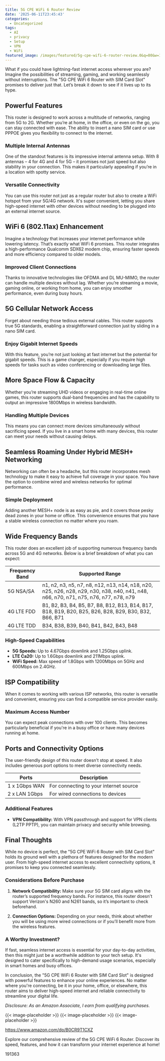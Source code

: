 ```yaml
---
title: 5G CPE WiFi 6 Router Review
date: '2025-06-11T23:45:43'
categories:
  - Uncategorized
tags:
  - AI
  - privacy
  - Setup
  - VPN
  - WiFi
featured_image: /images/featured/5g-cpe-wifi-6-router-review.0&q=80&w=1080
---
```


<p>What if you could have lightning-fast internet access wherever you are? Imagine the possibilities of streaming, gaming, and working seamlessly without interruptions. The "5G CPE WiFi 6 Router with SIM Card Slot" promises to deliver just that. Let’s break it down to see if it lives up to its hype.</p> <p><a rel="nofollow" target="_blank" title="5G CPE WiFi 6 Router with SIM Card Slot - High Speed 5G/4G Wireless Router CPE Modem - Dual Band SA/NSA for Smart Home, Office, Indoor - Gigabit Ethernet - White" href="https://www.amazon.com/dp/B0CR9T1CXZ?tag=8118903-20" style='text-decoration: none; box-shadow: none;'></a></p> <p><a rel="nofollow" target="_blank" title="Find your new 5G CPE WiFi 6 Router with SIM Card Slot - High Speed 5G/4G Wireless Router CPE Modem - Dual Band SA/NSA for Smart Home, Office, Indoor - Gigabit Ethernet - White on this page." href="https://www.amazon.com/dp/B0CR9T1CXZ?tag=8118903-20" style='text-decoration: none; box-shadow: none;'></a></p> <h2>Powerful Features</h2> <p>This router is designed to work across a multitude of networks, ranging from 5G to 2G. Whether you’re at home, in the office, or even on the go, you can stay connected with ease. The ability to insert a nano SIM card or use PPPOE gives you flexibility to connect to the internet.</p> <h3>Multiple Internal Antennas</h3> <p>One of the standout features is its impressive internal antenna setup. With 8 antennas – 4 for 4G and 4 for 5G – it promises not just speed but also stability in your connection. This makes it particularly appealing if you’re in a location with spotty service.</p> <h3>Versatile Connectivity</h3> <p>You can use this router not just as a regular router but also to create a WiFi hotspot from your 5G/4G network. It's super convenient, letting you share high-speed internet with other devices without needing to be plugged into an external internet source.</p> <h2>WiFi 6 (802.11ax) Enhancement</h2> <p>Imagine a technology that increases your internet performance while lowering latency. That’s exactly what WiFi 6 promises. This router integrates a high-performance Qualcomm SDX62 modem chip, ensuring faster speeds and more efficiency compared to older models.</p> <h3>Improved Client Connections</h3> <p>Thanks to innovative technologies like OFDMA and DL MU-MIMO, the router can handle multiple devices without lag. Whether you’re streaming a movie, gaming online, or working from home, you can enjoy smoother performance, even during busy hours.</p> <p><a rel="nofollow" target="_blank" title="5G CPE WiFi 6 Router with SIM Card Slot - High Speed 5G/4G Wireless Router CPE Modem - Dual Band SA/NSA for Smart Home, Office, Indoor - Gigabit Ethernet - White" href="https://www.amazon.com/dp/B0CR9T1CXZ?tag=8118903-20" style='text-decoration: none; box-shadow: none;'></a></p> <p><a rel="nofollow" target="_blank" title="Get your own 5G CPE WiFi 6 Router with SIM Card Slot - High Speed 5G/4G Wireless Router CPE Modem - Dual Band SA/NSA for Smart Home, Office, Indoor - Gigabit Ethernet - White today." href="https://www.amazon.com/dp/B0CR9T1CXZ?tag=8118903-20" style='text-decoration: none; box-shadow: none;'></a></p> </p><p></p><p></p><p></p><p></p><p></p><p><h2>5G Cellular Network Access</h2> <p>Forget about needing those tedious external cables. This router supports true 5G standards, enabling a straightforward connection just by sliding in a nano SIM card.</p> <h3>Enjoy Gigabit Internet Speeds</h3> <p>With this feature, you’re not just looking at fast internet but the potential for gigabit speeds. This is a game changer, especially if you require high speeds for tasks such as video conferencing or downloading large files.</p> <h2>More Space Flow & Capacity</h2> <p>Whether you’re streaming UHD videos or engaging in real-time online games, this router supports dual-band frequencies and has the capability to output an impressive 1800Mbps in wireless bandwidth.</p> <h3>Handling Multiple Devices</h3> <p>This means you can connect more devices simultaneously without sacrificing speed. If you live in a smart home with many devices, this router can meet your needs without causing delays.</p> <p><a rel="nofollow" target="_blank" title="5G CPE WiFi 6 Router with SIM Card Slot - High Speed 5G/4G Wireless Router CPE Modem - Dual Band SA/NSA for Smart Home, Office, Indoor - Gigabit Ethernet - White" href="https://www.amazon.com/dp/B0CR9T1CXZ?tag=8118903-20" style='text-decoration: none; box-shadow: none;'></a></p> <h2>Seamless Roaming Under Hybrid MESH+ Networking</h2> <p>Networking can often be a headache, but this router incorporates mesh technology to make it easy to achieve full coverage in your space. You have the option to combine wired and wireless networks for optimal performance.</p> <h3>Simple Deployment</h3> <p>Adding another MESH+ node is as easy as pie, and it covers those pesky dead zones in your home or office. This convenience ensures that you have a stable wireless connection no matter where you roam.</p> <h2>Wide Frequency Bands</h2> <p>This router does an excellent job of supporting numerous frequency bands across 5G and 4G networks. Below is a brief breakdown of what you can expect:</p> <table> <thead> <tr> <th>Frequency Band</th> <th>Supported Range</th> </tr> </thead> <tbody> <tr> <td>5G NSA/SA</td> <td>n1, n2, n3, n5, n7, n8, n12, n13, n14, n18, n20, n25, n26, n28, n29, n30, n38, n40, n41, n48, n66, n70, n71, n75, n76, n77, n78, n79</td> </tr> <tr> <td>4G LTE FDD</td> <td>B1, B2, B3, B4, B5, B7, B8, B12, B13, B14, B17, B18, B19, B20, B25, B26, B28, B29, B30, B32, B66, B71</td> </tr> <tr> <td>4G LTE TDD</td> <td>B34, B38, B39, B40, B41, B42, B43, B48</td> </tr> </tbody> </table> <h3>High-Speed Capabilities</h3> <ul> <li> <strong>5G Speeds:</strong> Up to 4.67Gbps downlink and 1.25Gbps uplink.</li> <li> <strong>LTE Ca20:</strong> Up to 1.6Gbps downlink and 211Mbps uplink.</li> <li> <strong>WiFi Speed:</strong> Max speed of 1.8Gbps with 1200Mbps on 5GHz and 600Mbps on 2.4GHz.</li> </ul> <p><a rel="nofollow" target="_blank" title="5G CPE WiFi 6 Router with SIM Card Slot - High Speed 5G/4G Wireless Router CPE Modem - Dual Band SA/NSA for Smart Home, Office, Indoor - Gigabit Ethernet - White" href="https://www.amazon.com/dp/B0CR9T1CXZ?tag=8118903-20" style='text-decoration: none; box-shadow: none;'></a></p> <h2>ISP Compatibility</h2> <p>When it comes to working with various ISP networks, this router is versatile and convenient, ensuring you can find a compatible service provider easily.</p> <h3>Maximum Access Number</h3> <p>You can expect peak connections with over 100 clients. This becomes particularly beneficial if you're in a busy office or have many devices running at home.</p> <h2>Ports and Connectivity Options</h2> <p>The user-friendly design of this router doesn’t stop at speed. It also includes generous port options to meet diverse connectivity needs.</p> <table> <thead> <tr> <th>Ports</th> <th>Description</th> </tr> </thead> <tbody> <tr> <td>1 x 1Gbps WAN</td> <td>For connecting to your internet source</td> </tr> <tr> <td>2 x LAN 1Gbps</td> <td>For wired connections to devices</td> </tr> </tbody> </table> <h3>Additional Features</h3> <ul> <li> <strong>VPN Compatibility:</strong> With VPN passthrough and support for VPN clients (L2TP PPTP), you can maintain privacy and security while browsing.</li> </ul> <p><a rel="nofollow" target="_blank" title="5G CPE WiFi 6 Router with SIM Card Slot - High Speed 5G/4G Wireless Router CPE Modem - Dual Band SA/NSA for Smart Home, Office, Indoor - Gigabit Ethernet - White" href="https://www.amazon.com/dp/B0CR9T1CXZ?tag=8118903-20" style='text-decoration: none; box-shadow: none;'></a></p> <h2>Final Thoughts</h2> <p>While no device is perfect, the "5G CPE WiFi 6 Router with SIM Card Slot" holds its ground well with a plethora of features designed for the modern user. From high-speed internet access to excellent connectivity options, it promises to keep you connected seamlessly.</p> <h3>Considerations Before Purchase</h3> <ol> <li> <p><strong>Network Compatibility:</strong> Make sure your 5G SIM card aligns with the router’s supported frequency bands. For instance, this router doesn't support Verizon's N260 and N261 bands, so it’s important to check beforehand.</p> </li> <li> <p><strong>Connection Options:</strong> Depending on your needs, think about whether you will be using more wired connections or if you’ll benefit more from the wireless features.</p> </li> </ol> <h3>A Worthy Investment?</h3> <p>If fast, seamless internet access is essential for your day-to-day activities, then this might just be a worthwhile addition to your tech setup. It's designed to cater specifically to high-demand usage scenarios, especially in smart homes and busy offices.</p> <p>In conclusion, the "5G CPE WiFi 6 Router with SIM Card Slot" is designed with powerful features to enhance your online experiences. No matter where you're connecting, be it in your home, office, or elsewhere, this router aims to deliver high-speed internet and reliable connectivity to streamline your digital life.</p> <p><a rel="nofollow" target="_blank" title="Get your own 5G CPE WiFi 6 Router with SIM Card Slot - High Speed 5G/4G Wireless Router CPE Modem - Dual Band SA/NSA for Smart Home, Office, Indoor - Gigabit Ethernet - White today." href="https://www.amazon.com/dp/B0CR9T1CXZ?tag=8118903-20" style='text-decoration: none; box-shadow: none;'></a></p> <p><i>Disclosure: As an Amazon Associate, I earn from qualifying purchases.</i></p>
{{< image-placeholder >}}
{{< image-placeholder >}}
{{< image-placeholder >}}




https://www.amazon.com/dp/B0CR9T1CXZ

Explore our comprehensive review of the 5G CPE WiFi 6 Router. Discover its speed, features, and how it can transform your internet experience at home!

191363

